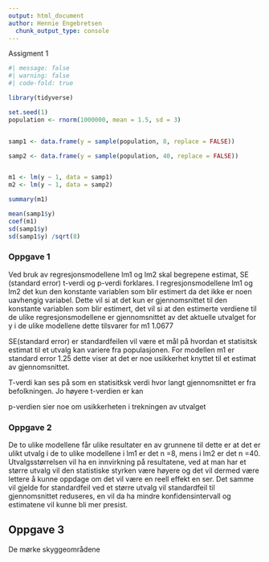 ```yaml
---
output: html_document
author: Hennie Engebretsen
  chunk_output_type: console
---
```


Assigment 1

```r
#| message: false
#| warning: false
#| code-fold: true

library(tidyverse)

set.seed(1)
population <- rnorm(1000000, mean = 1.5, sd = 3)


samp1 <- data.frame(y = sample(population, 8, replace = FALSE))

samp2 <- data.frame(y = sample(population, 40, replace = FALSE))


m1 <- lm(y ~ 1, data = samp1)
m2 <- lm(y ~ 1, data = samp2)

summary(m1)

mean(samp1$y)
coef(m1)
sd(samp1$y)
sd(samp1$y) /sqrt(8)

```

### Oppgave 1

Ved bruk av regresjonsmodellene lm1 og lm2 skal begrepene estimat, SE (standard error) t-verdi og p-verdi forklares. I regresjonsmodellene lm1 og lm2 det kun den konstante variablen som blir estimert da det ikke er noen uavhengig variabel. Dette vil si at det kun er gjennomsnittet til den konstante variablen som blir estimert, det vil si at den estimerte verdiene til de ulike regresjonsmodellene er gjennomsnittet av det aktuelle utvalget for y i de ulike modellene dette tilsvarer for m1 1.0677

SE(standard error) er standardfeilen vil være et mål på hvordan et statisitsk estimat til et utvalg kan variere fra populasjonen. For modellen m1 er standard error 1.25 dette viser at det er noe usikkerhet knyttet til et estimat av gjennomsnittet.

T-verdi kan ses på som en statisitksk verdi hvor langt gjennomsnittet er fra befolkningen. Jo høyere t-verdien er kan

p-verdien sier noe om usikkerheten i trekningen av utvalget

### Oppgave 2

De to ulike modellene får ulike resultater en av grunnene til dette er at det er ulikt utvalg i de to ulike modellene i lm1 er det n =8, mens i lm2 er det n =40. Utvalgsstørrelsen vil ha en innvirkning på resultatene, ved at man har et større utvalg vil den statistiske styrken være høyere og det vil dermed være lettere å kunne oppdage om det vil være en reell effekt en ser. Det samme vil gjelde for standardfeil ved et større utvalg vil standardfeil til gjennomsnittet reduseres, en vil da ha mindre konfidensintervall og estimatene vil kunne bli mer presist. 


## Oppgave 3

De mørke skyggeområdene

